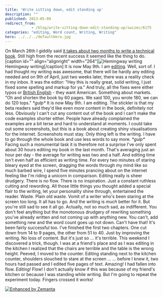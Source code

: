```yaml
---
title: 'Write sitting down, edit standing up'
description: ""
published: 2013-05-09
redirect_from: 
            - /blog/write-sitting-down-edit-standing-up/swizec/6175
categories: "editing, Word count, Writing, Writing"
hero: ../../../defaultHero.jpg
---
```

On March 26th I giddily said [it takes about two months to write a technical book](http://swizec.com/blog/it-takes-about-two-months-to-write-a-technical-book/swizec/6076). Still high from the recent success it seemed like the thing to do. \[caption id="" align="alignright" width="264"]![Hemingway writing](http://images.elephantjournal.com/wp-content/uploads/2010/04/Picture-359.png "Hemingway writing") Hemingway writing\[/caption] It is now May 9th. I am [editing](http://en.wikipedia.org/wiki/Film_editing "Film editing"). Well, sort of. I had thought my writing was awesome, that there will be hardly any editing needed and on 9th of April, just two weeks later, there was a reality check in my inbox. It was the editor: "Hey this is really great, solid writing, I just fixed some spelling and markup for ya." And truly, all the fixes were either typos or [British English](http://en.wikipedia.org/wiki/British_English "British English") - they want American. Something about markets. "Oh and shorten the book by 60 pages. We said 100, you wrote 180, we can do 120 tops." _\*gulp\*_ It is now May 9th. I am editing. The stickler is that my beta readers said they'd like even _more_ content in the book, definitely not less. Obviously I can't cut any content out of the book and I can't make the code examples shorter either. People have already complained the examples are a bit terse and hard to understand at moments. I could take out some screenshots, but this is a book about creating shiny visualisations for the internet. Screenshots must stay. Only thing left is the writing. I have to go through the whole book and use less words to say more. _\*gulp\*_ Facing such a monumental task it is therefore not a surprise I've only spent about 30 hours editing my book in the last month. That's averaging just an hour per day - the average for writing was two and a half. And editing time isn't even half as efficient as writing time. For every two minutes of staring bleary eyed at the screen, dragging the words through my mind like so much barbed wire, I spend five minutes prancing about on the internet feeling like I'm riding a unicorn in comparison. Editing really is sheer drudgery. There is no flow. There is no inspiration. Just a constant ruthless cutting and rewording. All those little things you thought added a special flair to the writing, let your personality shine through, entertained the reader. Waste. Plain old waste. Vomit of a writer who's been staring at the screen too long. It all has to go. And the writing is _much_ better for it. But you're still sad to see it all go. Actually, not so much sad, as indifferent. You don't feel anything but the monotonous drudgery of rewriting something you've already written and not coming up with anything new. You can't, add something new and the word count goes up not down. Can't have that! It's been fairly successful too. I've finished the first two chapters. One cut down from 14 to 9 pages, the other from 51 to 40. Just by improving the writing. No loss of content. But it's just so ... it's terrible. This weekend I discovered a trick, though. I was at a friend's place and as I was editing in the kitchen I realized that the chairs are terrible and the table is the wrong height. Peeved, I moved to the counter. Editing standing next to the kitchen counter, shoulders slouched to stare at the screen ... ... before I knew it, two hours had passed and I edited five pages of text. Amazing! I had fallen into flow. _Editing!_ Flow! I don't actually know if this was because of my friend's kitchen or because I was standing while writing. But I'm going to repeat the experiment today. Fingers crossed it works!

[![Enhanced by Zemanta](http://img.zemanta.com/zemified_e.png?x-id=1c1fccc8-b519-4743-bf53-a2da2f56481a)](http://www.zemanta.com/?px "Enhanced by Zemanta")